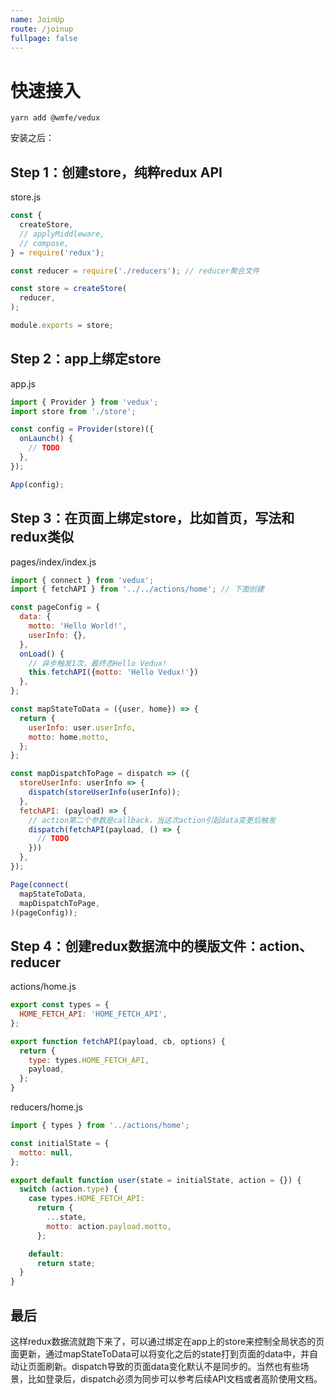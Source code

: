 ```yaml
---
name: JoinUp
route: /joinup
fullpage: false
---
```



# 快速接入

```shell
yarn add @wmfe/vedux
```

安装之后：

## Step 1：创建store，纯粹redux API

store.js
```javascript
const {
  createStore,
  // applyMiddleware,
  // compose,
} = require('redux');

const reducer = require('./reducers'); // reducer聚合文件

const store = createStore(
  reducer,
);

module.exports = store;
```

## Step 2：app上绑定store

app.js
```javascript
import { Provider } from 'vedux';
import store from './store';

const config = Provider(store)({
  onLaunch() {
    // TODO
  },
});

App(config);
```

## Step 3：在页面上绑定store，比如首页，写法和redux类似

pages/index/index.js
```javascript
import { connect } from 'vedux';
import { fetchAPI } from '../../actions/home'; // 下面创建

const pageConfig = {
  data: {
    motto: 'Hello World!',
    userInfo: {},
  },
  onLoad() {
    // 异步触发1次，最终态Hello Vedux!
    this.fetchAPI({motto: 'Hello Vedux!'})
  },
};

const mapStateToData = ({user, home}) => {
  return {
    userInfo: user.userInfo,
    motto: home.motto,
  };
};

const mapDispatchToPage = dispatch => ({
  storeUserInfo: userInfo => {
    dispatch(storeUserInfo(userInfo));
  },
  fetchAPI: (payload) => {
    // action第二个参数是callback，当这次action引起data变更后触发
    dispatch(fetchAPI(payload, () => {
      // TODO
    }))
  },
});

Page(connect(
  mapStateToData,
  mapDispatchToPage,
)(pageConfig));
```

## Step 4：创建redux数据流中的模版文件：action、reducer

actions/home.js
```js
export const types = {
  HOME_FETCH_API: 'HOME_FETCH_API',
};

export function fetchAPI(payload, cb, options) {
  return {
    type: types.HOME_FETCH_API,
    payload,
  };
}
```

reducers/home.js
```js
import { types } from '../actions/home';

const initialState = {
  motto: null,
};

export default function user(state = initialState, action = {}) {
  switch (action.type) {
    case types.HOME_FETCH_API:
      return {
        ...state,
        motto: action.payload.motto,
      };

    default:
      return state;
  }
}
```


## 最后

这样redux数据流就跑下来了，可以通过绑定在app上的store来控制全局状态的页面更新，通过mapStateToData可以将变化之后的state打到页面的data中，并自动让页面刷新。dispatch导致的页面data变化默认不是同步的。当然也有些场景，比如登录后，dispatch必须为同步可以参考后续API文档或者高阶使用文档。
